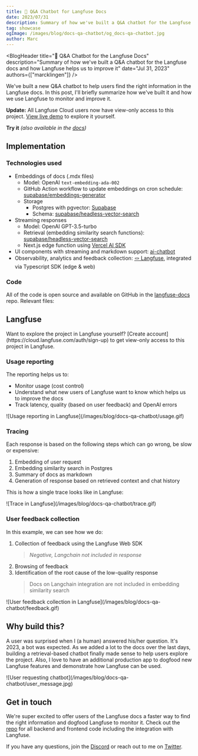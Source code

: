 ```yaml
---
title: 🤖 Q&A Chatbot for Langfuse Docs
date: 2023/07/31
description: Summary of how we've built a Q&A chatbot for the Langfuse docs and how Langfuse helps us to improve it.
tag: showcase
ogImage: /images/blog/docs-qa-chatbot/og_docs-qa-chatbot.jpg
author: Marc
---
```



<BlogHeader
  title="🤖 Q&A Chatbot for the Langfuse Docs"
  description="Summary of how we've built a Q&A chatbot for the Langfuse docs and how Langfuse helps us to improve it"
  date="Jul 31, 2023"
  authors={["marcklingen"]}
/>

We've built a new Q&A chatbot to help users find the right information in the Langfuse docs. In this post, I'll briefly summarize how we've built it and how we use Langfuse to monitor and improve it.

**Update:** All Langfuse Cloud users now have view-only access to this project. [View live demo](/docs/demo) to explore it yourself.

**Try it** _(also available in the [docs](/docs/qa-chatbot))_

<div className="p-3 rounded-lg mt-2 bg-gradient-to-tr from-green-300 via-blue-500 to-purple-600">
  <Chat className="h-96 my-0 bg-background/90" />
</div>

## Implementation

### Technologies used

- Embeddings of docs (.mdx files)
  - Model: OpenAI `text-embedding-ada-002`
  - GitHub Action workflow to update embeddings on cron schedule: [supabase/embeddings-generator](https://github.com/supabase/embeddings-generator)
  - Storage
    - Postgres with pgvector: [Supabase](https://supabase.com)
    - Schema: [supabase/headless-vector-search](https://github.com/supabase/headless-vector-search)
- Streaming responses
  - Model: OpenAI GPT-3.5-turbo
  - Retrieval (embedding similarity search functions): [supabase/headless-vector-search](https://github.com/supabase/headless-vector-search)
  - Next.js edge function using [Vercel AI SDK](https://github.com/vercel-labs/ai)
- UI components with streaming and markdown support: [ai-chatbot](https://github.com/vercel-labs/ai-chatbot)
- Observability, analytics and feedback collection: [🪢 Langfuse](https://langfuse.com), integrated via Typescript SDK (edge & web)

### Code

All of the code is open source and available on GitHub in the [langfuse-docs](https://github.com/langfuse/langfuse-docs) repo. Relevant files:


<FileTree>
  <FileTree.Folder name="langfuse-docs" defaultOpen>
    <FileTree.Folder name=".github" defaultOpen>
      <FileTree.Folder name="workflows" defaultOpen>
        <FileTree.File name="generate_embeddings.yml" />
      </FileTree.Folder>
    </FileTree.Folder>
    <FileTree.Folder name="components" defaultOpen>
      <FileTree.Folder name="qaChatbot" defaultOpen>
        <FileTree.Folder name="hooks" defaultOpen />
        <FileTree.Folder name="supabase" defaultOpen />
        <FileTree.Folder name="ui" defaultOpen />
        <FileTree.File name="index.tsx" />
      </FileTree.Folder>
    </FileTree.Folder>
    <FileTree.Folder name="pages" defaultOpen>
      <FileTree.Folder name="api" defaultOpen>
        <FileTree.File name="qa-chatbot.ts" />
      </FileTree.Folder>
      <FileTree.Folder name="docs" defaultOpen>
        <FileTree.File name="qa-chatbot.mdx" />
      </FileTree.Folder>
    </FileTree.Folder>
  </FileTree.Folder>
</FileTree>

## Langfuse

<Callout type="info" emoji="ℹ️">
  Want to explore the project in Langfuse yourself? [Create
  account](https://cloud.langfuse.com/auth/sign-up) to get view-only access to
  this project in Langfuse.
</Callout>

### Usage reporting

The reporting helps us to:

- Monitor usage (cost control)
- Understand what new users of Langfuse want to know which helps us to improve the docs
- Track latency, quality (based on user feedback) and OpenAI errors

<Frame>
  ![Usage reporting in Langfuse](/images/blog/docs-qa-chatbot/usage.gif)
</Frame>

### Tracing

Each response is based on the following steps which can go wrong, be slow or expensive:

1. Embedding of user request
2. Embedding similarity search in Postgres
3. Summary of docs as markdown
4. Generation of response based on retrieved context and chat history

This is how a single trace looks like in Langfuse:

<Frame>![Trace in Langfuse](/images/blog/docs-qa-chatbot/trace.gif)</Frame>

### User feedback collection

In this example, we can see how we do:

1. Collection of feedback using the Langfuse Web SDK
   > _Negative, Langchain not included in response_
2. Browsing of feedback
3. Identification of the root cause of the low-quality response
   > Docs on Langchain integration are not included in embedding similarity search

<Frame>
  ![User feedback collection in
  Langfuse](/images/blog/docs-qa-chatbot/feedback.gif)
</Frame>

## Why build this?

A user was surprised when I (a human) answered his/her question. It's 2023, a bot was expected. As we added a lot to the docs over the last days, building a retrieval-based chatbot finally made sense to help users explore the project. Also, I love to have an additional production app to dogfood new Langfuse features and demonstrate how Langfuse can be used.

<Frame>
  ![User requesting chatbot](/images/blog/docs-qa-chatbot/user_message.jpg)
</Frame>

## Get in touch

We're super excited to offer users of the Langfuse docs a faster way to find the right information and dogfood Langfuse to monitor it. Check out the [repo](https://github.com/langfuse/langfuse-docs) for all backend and frontend code including the integration with Langfuse.

If you have any questions, join the [Discord](https://discord.gg/7NXusRtqYU) or reach out to me on [Twitter](https://twitter.com/marcklingen).


<Tweet id="1686121673353797632" />
